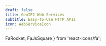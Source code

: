 ```yaml
---
draft: false
title: GeoIP2 Web Services
subtitle: Easy-to-Use HTTP APIs
icon: WebServiceIcon
---
```


  FaRocket,
  FaJsSquare
} from 'react-icons/fa';

<LinkGroupContainer>
  <LinkGroupCard
    description="Learn how to geolocate an IP address using an API client to query the GeoIP2 web service."
    heading="Geolocate an IP Address"
    icon={FaRocket}
    to="/geoip2/web-services/geolocate-an-ip-address"
  />

  <LinkGroupCard
    description="Learn how to integrate and use the GeoIP2 JavaScript Client."
    heading="Using the GeoIP2 JavaScript Client"
    icon={FaJsSquare}
    to="/geoip2/web-services/using-the-geoIP2-javaScript-client"
  />
</LinkGroupContainer>
